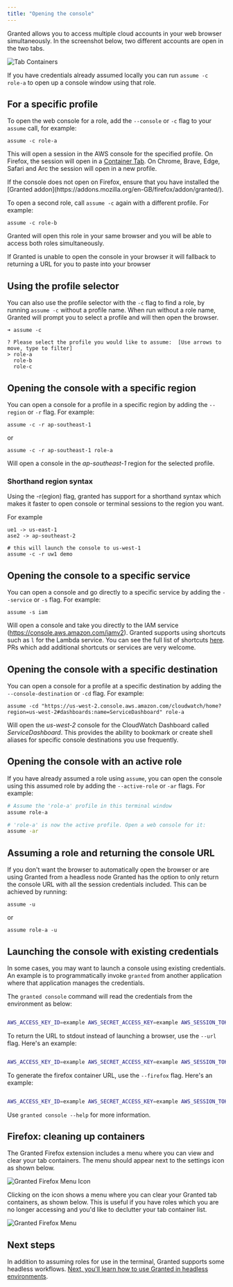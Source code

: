 ```yaml
---
title: "Opening the console"
---
```



Granted allows you to access multiple cloud accounts in your web browser simultaneously. In the screenshot below, two different accounts are open in the two tabs.

![Tab Containers](assets/tab-containers.png)

If you have credentials already assumed locally you can run `assume -c role-a` to open up a console window using that role.

## For a specific profile

To open the web console for a role, add the `--console` or `-c` flag to your `assume` call, for example:

```
assume -c role-a
```

This will open a session in the AWS console for the specified profile. On Firefox, the session will open in a [Container Tab](https://support.mozilla.org/en-US/kb/containers). On Chrome, Brave, Edge, Safari and Arc the session will open in a new profile.

<Aside>
  If the console does not open on Firefox, ensure that you have installed the
  [Granted addon](https://addons.mozilla.org/en-GB/firefox/addon/granted/).
</Aside>

To open a second role, call `assume -c` again with a different profile. For example:

```
assume -c role-b
```

Granted will open this role in your same browser and you will be able to access both roles simultaneously.

<Aside>
  If Granted is unable to open the console in your browser it will fallback to
  returning a URL for you to paste into your browser
</Aside>

## Using the profile selector

You can also use the profile selector with the `-c` flag to find a role, by running `assume -c` without a profile name. When run without a role name, Granted will prompt you to select a profile and will then open the browser.

```
➜ assume -c

? Please select the profile you would like to assume:  [Use arrows to move, type to filter]
> role-a
  role-b
  role-c
```

## Opening the console with a specific region

You can open a console for a profile in a specific region by adding the `--region` or `-r` flag. For example:

```
assume -c -r ap-southeast-1
```

or

```
assume -c -r ap-southeast-1 role-a
```

Will open a console in the _ap-southeast-1_ region for the selected profile.

### Shorthand region syntax

Using the -r(egion) flag, granted has support for a shorthand syntax which makes it faster to open console or terminal sessions to the region you want.

For example

```
ue1 -> us-east-1
ase2 -> ap-southeast-2

# this will launch the console to us-west-1
assume -c -r uw1 demo
```

## Opening the console to a specific service

You can open a console and go directly to a specific service by adding the `--service` or `-s` flag. For example:

```
assume -s iam
```

Will open a console and take you directly to the IAM service (https://console.aws.amazon.com/iamv2). Granted supports using shortcuts such as `l` for the Lambda service. You can see the full list of shortcuts [here](https://github.com/common-fate/granted/blob/main/pkg/console/service_map.go). PRs which add additional shortcuts or services are very welcome.

## Opening the console with a specific destination

You can open a console for a profile at a specific destination by adding the `--console-destination` or `-cd` flag. For example:

```
assume -cd "https://us-west-2.console.aws.amazon.com/cloudwatch/home?region=us-west-2#dashboards:name=ServiceDashboard" role-a
```

Will open the _us-west-2_ console for the CloudWatch Dashboard called _ServiceDashboard_. This provides the ability to bookmark or create shell aliases for specific console destinations you use frequently.

## Opening the console with an active role

If you have already assumed a role using `assume`, you can open the console using this assumed role by adding the `--active-role` or `-ar` flags. For example:

```bash
# Assume the 'role-a' profile in this terminal window
assume role-a

# 'role-a' is now the active profile. Open a web console for it:
assume -ar
```

## Assuming a role and returning the console URL

If you don't want the browser to automatically open the browser or are using Granted from a headless node Granted has the option to only return the console URL with all the session credentials included.
This can be achieved by running:

```
assume -u
```

or

```
assume role-a -u
```

## Launching the console with existing credentials

In some cases, you may want to launch a console using existing credentials. An example is to programmatically invoke `granted` from another application where that application manages the credentials.

The `granted console` command will read the credentials from the environment as below:

```bash

AWS_ACCESS_KEY_ID=example AWS_SECRET_ACCESS_KEY=example AWS_SESSION_TOKEN=example granted console --service cfn --region us-east-1

```

To return the URL to stdout instead of launching a browser, use the `--url` flag. Here's an example:

```bash

AWS_ACCESS_KEY_ID=example AWS_SECRET_ACCESS_KEY=example AWS_SESSION_TOKEN=example granted console --url

```

To generate the firefox container URL, use the `--firefox` flag. Here's an example:

```bash

AWS_ACCESS_KEY_ID=example AWS_SECRET_ACCESS_KEY=example AWS_SESSION_TOKEN=example granted console --url --firefox

```

Use `granted console --help` for more information.

## Firefox: cleaning up containers

The Granted Firefox extension includes a menu where you can view and clear your tab containers. The menu should appear next to the settings icon as shown below.

![Granted Firefox Menu Icon](assets/granted-firefox-menu-icon.png)

Clicking on the icon shows a menu where you can clear your Granted tab containers, as shown below. This is useful if you have roles which you are no longer accessing and you'd like to declutter your tab container list.

![Granted Firefox Menu](assets/granted-firefox-menu.png)

## Next steps

In addition to assuming roles for use in the terminal, Granted supports some headless workflows.
[Next, you'll learn how to use Granted in headless environments](/granted/usage/headless).
